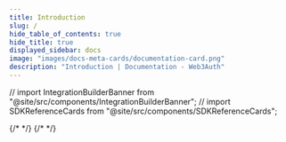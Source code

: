 ```yaml
---
title: Introduction
slug: /
hide_table_of_contents: true
hide_title: true
displayed_sidebar: docs
image: "images/docs-meta-cards/documentation-card.png"
description: "Introduction | Documentation - Web3Auth"
---
```


// import IntegrationBuilderBanner from "@site/src/components/IntegrationBuilderBanner";
// import SDKReferenceCards from "@site/src/components/SDKReferenceCards";

<SEO />
<HomeQuickStartBanner />
{/* <SDKReferenceCards /> */}
<ResourcesCards />
{/* <IntegrationBuilderBanner /> */}
<HelpCards />

